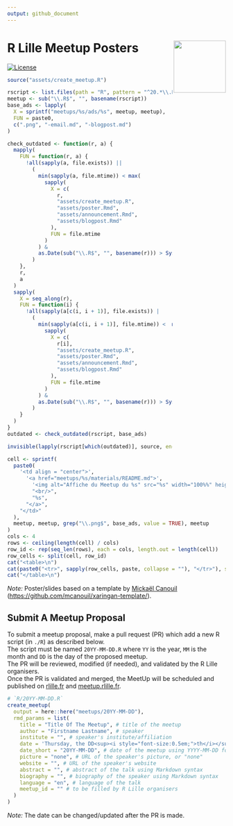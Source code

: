 ```yaml
---
output: github_document
---
```


# R Lille Meetup Posters <a href="https://github.com/RLille/"><img src="https://avatars1.githubusercontent.com/u/60702180" align="right" width="120" /></a>

<!-- badges: start -->
[![License](https://img.shields.io/github/license/RLille/meetup-poster)](LICENSE)
<!-- badges: end -->

```r
source("assets/create_meetup.R")

rscript <- list.files(path = "R", pattern = "^20.*\\.R$", full.names = TRUE)
meetup <- sub("\\.R$", "", basename(rscript))
base_ads <- lapply(
  X = sprintf("meetups/%s/ads/%s", meetup, meetup),
  FUN = paste0,
  c(".png", "-email.md", "-blogpost.md")
)

check_outdated <- function(r, a) {
  mapply(
    FUN = function(r, a) {
      !all(sapply(a, file.exists)) ||
        (
          min(sapply(a, file.mtime)) < max(
            sapply(
              X = c(
                r,
                "assets/create_meetup.R",
                "assets/poster.Rmd",
                "assets/announcement.Rmd",
                "assets/blogpost.Rmd"
              ),
              FUN = file.mtime
            )
          ) &
          as.Date(sub("\\.R$", "", basename(r))) > Sys.Date()
        )
    },
    r,
    a
  )
  sapply(
    X = seq_along(r),
    FUN = function(i) {
      !all(sapply(a[c(i, i + 1)], file.exists)) |
        (
          min(sapply(a[c(i, i + 1)], file.mtime)) <  max(
            sapply(
              X = c(
                r[i],
                "assets/create_meetup.R",
                "assets/poster.Rmd",
                "assets/announcement.Rmd",
                "assets/blogpost.Rmd"
              ),
              FUN = file.mtime
            )
          ) &
          as.Date(sub("\\.R$", "", basename(r))) > Sys.Date()
        )
    }
  )
}
outdated <- check_outdated(rscript, base_ads)

invisible(lapply(rscript[which(outdated)], source, encoding = "UTF-8"))
```

```r
cell <- sprintf(
  paste0(
    '<td align = "center">',
      '<a href="meetups/%s/materials/README.md">',
        '<img alt="Affiche du Meetup du %s" src="%s" width="100%%" height="auto" />',
        "<br/>",
        "%s",
      "</a>",
    "</td>"
  ),
  meetup, meetup, grep("\\.png$", base_ads, value = TRUE), meetup
)
cols <- 4
rows <- ceiling(length(cell) / cols)
row_id <- rep(seq_len(rows), each = cols, length.out = length(cell))
row_cells <- split(cell, row_id)
cat("<table>\n")
cat(paste0("<tr>", sapply(row_cells, paste, collapse = ""), "</tr>"), sep = "")
cat("</table>\n")
```

*Note:* Poster/slides based on a template
by [Mickaël Canouil](https://mickael.canouil.fr/)
(<https://github.com/mcanouil/xaringan-template/>).


## Submit A Meetup Proposal

To submit a meetup proposal, make a pull request (PR) which add a new R script (in `./R`) as described below.  
The script must be named `20YY-MM-DD.R` where `YY` is the year, 
`MM` is the month and `DD` is the day of the proposed meetup.  
The PR will be reviewed, modified (if needed), and validated by the R Lille organisers.  
Once the PR is validated and merged, 
the MeetUp will be scheduled and published on [rlille.fr](https://rlille.fr)
and [meetup.rlille.fr](http://meetup.rlille.fr).

```r
# `R/20YY-MM-DD.R`
create_meetup(
  output = here::here("meetups/20YY-MM-DD"),
  rmd_params = list(
    title = "Title Of The Meetup", # title of the meetup
    author = "Firstname Lastname", # speaker
    institute = "", # speaker's institute/affiliation
    date = 'Thursday, the DD<sup><i style="font-size:0.5em;">th</i></sup> of MM, 20YY - 18:00 CET', # date of the meetup
    date_short = "20YY-MM-DD", # date of the meetup using YYYY-MM-DD format
    picture = "none", # URL of the speaker's picture, or "none"
    website = "", # URL of the speaker's website
    abstract = "", # abstract of the talk using Markdown syntax
    biography = "", # biography of the speaker using Markdown syntax
    language = "en", # language of the talk
    meetup_id = "" # to be filled by R Lille organisers
  )
)
```

*Note:* The date can be changed/updated after the PR is made.
